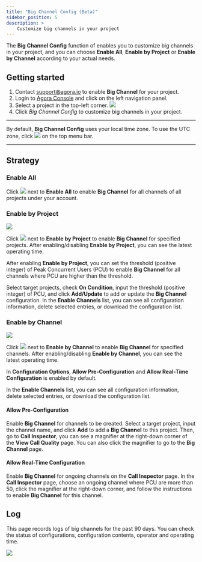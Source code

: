 ```yaml
---
title: "Big Channel Config (Beta)"
sidebar_position: 5
description: >
    Customize big channels in your project
---
```


The **Big Channel Config** function of <Vpd k="NAME"/> enables you to customize big channels in your project, and you can choose **Enable All**, **Enable by Project** or **Enable by Channel** according to your actual needs.

## Getting started

1. Contact [support@agora.io](mailto:support@agora.io) to enable **Big Channel** for your project.
1. Login to [Agora Console](https://console.agora.io/) and click <Vpd k="NAME"/> on the left navigation panel.
1. Select a project in the top-left corner.
 ![](https://web-cdn.agora.io/docs-files/1581333255519)
1. Click *Big Channel Config* to customize big channels in your project.

____

By default, **Big Channel Config** uses your local time zone. To use the UTC zone, click ![](https://web-cdn.agora.io/docs-files/1545894297187) on the top menu bar.

____

## Strategy

### Enable All

Click ![](https://web-cdn.agora.io/docs-files/1579063555007) next to **Enable All** to enable **Big Channel** for all channels of all projects under your account.

### Enable by Project

![](https://web-cdn.agora.io/docs-files/1581333894222)

Click ![](https://web-cdn.agora.io/docs-files/1579063555007) next to **Enable by Project** to enable **Big Channel** for specified projects. After enabling/disabling **Enable by Project**, you can see the latest operating time.

After enabling **Enable by Project**, you can set the threshold (positive integer) of Peak Concurrent Users (PCU) to enable **Big Channel** for all channels where PCU are higher than the threshold. 

Select target projects, check **On Condition**, input the threshold (positive integer) of PCU, and click **Add/Update** to add or update the **Big Channel** configuration. In the **Enable Channels** list, you can see all configuration information, delete selected entries, or download the configuration list.

### Enable by Channel

![](https://web-cdn.agora.io/docs-files/1581333930574)

Click ![](https://web-cdn.agora.io/docs-files/1579063555007) next to **Enable by Channel** to enable **Big Channel** for specified channels. After enabling/disabling **Enable by Channel**, you can see the latest operating time.

In **Configuration Options**, **Allow Pre-Configuration** and **Allow Real-Time Configuration** is enabled by default.

In the **Enable Channels** list, you can see all configuration information, delete selected entries, or download the configuration list.

#### **Allow Pre-Configuration**

Enable **Big Channel** for channels to be created. Select a target project, input the channel name, and click **Add** to add a **Big Channel** to this project. Then, go to **Call Inspector**, you can see a magnifier at the right-down corner of the **View Call Quality** page. You can also click the magnifier to go to the **Big Channel** page.

#### **Allow Real-Time Configuration**

Enable **Big Channel** for ongoing channels on the **Call Inspector** page. In the **Call Inspector** page, choose an ongoing channel where PCU are more than 50, click the magnifier at the right-down corner, and follow the instructions to enable **Big Channel** for this channel.

## Log

This page records logs of big channels for the past 90 days. You can check the status of configurations, configuration contents, operator and operating time.

![](https://web-cdn.agora.io/docs-files/1581334771308)